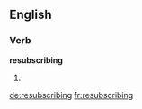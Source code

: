 ==English==

===Verb===
'''resubscribing'''

# {{third-person singular of|resubscribe}}

[[de:resubscribing]]
[[fr:resubscribing]]